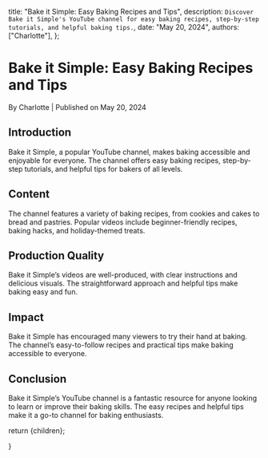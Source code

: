 
  title: "Bake it Simple: Easy Baking Recipes and Tips",
  description: `Discover Bake it Simple's YouTube channel for easy baking recipes, step-by-step tutorials, and helpful baking tips.`,
  date: "May 20, 2024",
  authors: ["Charlotte"],
};

<h1>Bake it Simple: Easy Baking Recipes and Tips</h1>
<div className="text-sm text-gray-500 dark:text-gray-400">
  By Charlotte | Published on May 20, 2024
</div>

<section id="introduction">
  <h2>Introduction</h2>
  <span>
    Bake it Simple, a popular YouTube channel, makes baking accessible and
    enjoyable for everyone. The channel offers easy baking recipes, step-by-step
    tutorials, and helpful tips for bakers of all levels.
  </span>
</section>

<section id="content">
  <h2>Content</h2>
  <span>
    The channel features a variety of baking recipes, from cookies and cakes to
    bread and pastries. Popular videos include beginner-friendly recipes, baking
    hacks, and holiday-themed treats.
  </span>
</section>

<section id="production-quality">
  <h2>Production Quality</h2>
  <span>
    Bake it Simple’s videos are well-produced, with clear instructions and
    delicious visuals. The straightforward approach and helpful tips make baking
    easy and fun.
  </span>
</section>

<section id="impact">
  <h2>Impact</h2>
  <span>
    Bake it Simple has encouraged many viewers to try their hand at baking. The
    channel’s easy-to-follow recipes and practical tips make baking accessible
    to everyone.
  </span>
</section>

<section id="conclusion">
  <h2>Conclusion</h2>
  <span>
    Bake it Simple’s YouTube channel is a fantastic resource for anyone looking
    to learn or improve their baking skills. The easy recipes and helpful tips
    make it a go-to channel for baking enthusiasts.
  </span>
</section>

  return <MdxLayout>{children}</MdxLayout>;


}
